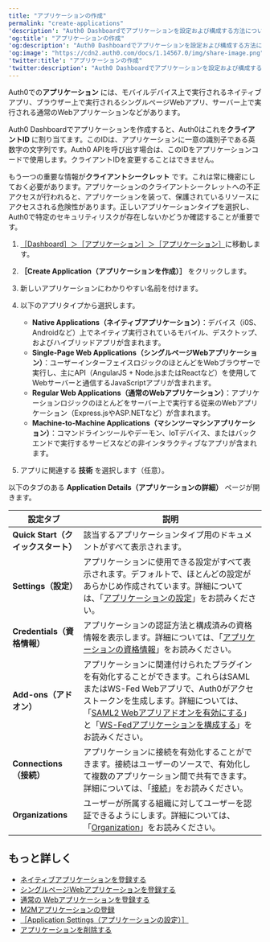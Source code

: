 ```yaml
---
title: "アプリケーションの作成"
permalink: "create-applications"
'description': "Auth0 Dashboardでアプリケーションを設定および構成する方法について説明します。"
'og:title': "アプリケーションの作成"
'og:description': "Auth0 Dashboardでアプリケーションを設定および構成する方法について説明します。"
'og:image': "https://cdn2.auth0.com/docs/1.14567.0/img/share-image.png"
'twitter:title': "アプリケーションの作成"
'twitter:description': "Auth0 Dashboardでアプリケーションを設定および構成する方法について説明します。"
---
```


Auth0での**アプリケーション** には、モバイルデバイス上で実行されるネイティブアプリ、ブラウザー上で実行されるシングルページWebアプリ、サーバー上で実行される通常のWebアプリケーションなどがあります。

<Tooltip data-tooltip-id="react-containers-DefinitionTooltip-0" href="/docs/ja-jp/glossary?term=auth0-dashboard" tip="Auth0 Dashboard: サービスを構成するためのAuth0の主製品。" cta="用語集の表示">Auth0 Dashboard</Tooltip>でアプリケーションを作成すると、Auth0はこれを**クライアントID** に割り当てます。このIDは、アプリケーションに一意の識別子である英数字の文字列です。Auth0 APIを呼び出す場合は、このIDをアプリケーションコードで使用します。クライアントIDを変更することはできません。

もう一つの重要な情報が**クライアントシークレット** です。これは常に機密にしておく必要があります。アプリケーションのクライアントシークレットへの不正アクセスが行われると、アプリケーションを装って、保護されているリソースにアクセスされる危険性があります。正しいアプリケーションタイプを選択し、Auth0で特定のセキュリティリスクが存在しないかどうか確認することが重要です。

1. [［Dashboard］＞［アプリケーション］＞［アプリケーション］](https://manage.auth0.com/#/applications)に移動します。
2. **［Create Application（アプリケーションを作成）］** をクリックします。
3. 新しいアプリケーションにわかりやすい名前を付けます。
4. 以下のアプリタイプから選択します。

   * **Native Applications（ネイティブアプリケーション）**：デバイス（i0S、Androidなど）上でネイティブ実行されているモバイル、デスクトップ、およびハイブリッドアプリが含まれます。
   * **Single-Page Web Applications（シングルページWebアプリケーション）**：ユーザーインターフェイスロジックのほとんどをWebブラウザーで実行し、主にAPI（AngularJS + Node.jsまたはReactなど）を使用してWebサーバーと通信するJavaScriptアプリが含まれます。
   * **Regular Web Applications（通常のWebアプリケーション）**：アプリケーションロジックのほとんどをサーバー上で実行する従来のWebアプリケーション（Express.jsやASP.NETなど）が含まれます。
   * **Machine-to-Machine Applications（マシンツーマシンアプリケーション）**：コマンドラインツールやデーモン、IoTデバイス、またはバックエンドで実行するサービスなどの非インタラクティブなアプリが含まれます。
5. アプリに関連する **技術** を選択します（任意）。

以下のタブのある **Application Details（アプリケーションの詳細）** ページが開きます。

<table class="table"><thead>
<tr>
<th><strong>設定タブ</strong></th>
<th><strong>説明</strong></th>
</tr>
</thead>
<tbody>
<tr>
<td><strong>Quick Start（クイックスタート）</strong></td>
<td>該当するアプリケーションタイプ用のドキュメントがすべて表示されます。</td>
</tr>
<tr>
<td><strong>Settings（設定）</strong></td>
<td>アプリケーションに使用できる設定がすべて表示されます。デフォルトで、ほとんどの設定があらかじめ作成されています。詳細については、「<a href="/docs/ja-jp/get-started/dashboard/application-settings">アプリケーションの設定</a>」をお読みください。</td>
</tr>
<tr>
<td><strong>Credentials（資格情報）</strong></td>
<td>アプリケーションの認証方法と構成済みの資格情報を表示します。詳細については、「<a href="/docs/ja-jp/secure/application-credentials">アプリケーションの資格情報</a>」をお読みください。</td>
</tr>
<tr>
<td><strong>Add-ons（アドオン）</strong></td>
<td>アプリケーションに関連付けられたプラグインを有効化することができます。これらはSAMLまたはWS-Fed Webアプリで、Auth0がアクセストークンを生成します。詳細については、「<a href="/docs/ja-jp/authenticate/protocols/saml/saml-sso-integrations/enable-saml2-web-app-addon">SAML2 Webアプリアドオンを有効にする</a>」と「<a href="/docs/ja-jp/protocols/configure-ws-fed-applications">WS-Fedアプリケーションを構成する</a>」をお読みください。</td>
</tr>
<tr>
<td><strong>Connections（接続）</strong></td>
<td>アプリケーションに接続を有効化することができます。接続はユーザーのソースで、有効化して複数のアプリケーション間で共有できます。詳細については、「<a href="/docs/ja-jp/connections">接続</a>」をお読みください。</td>
</tr>
<tr>
<td><strong>Organizations</strong></td>
<td>ユーザーが所属する組織に対してユーザーを認証できるようにします。詳細については、「<a href="/docs/ja-jp/organizations">Organization</a>」をお読みください。</td>
</tr>
</tbody>
</table>

## もっと詳しく

* [ネイティブアプリケーションを登録する](/docs/ja-jp/get-started/auth0-overview/create-applications/native-apps)
* [シングルページWebアプリケーションを登録する](/docs/ja-jp/get-started/auth0-overview/create-applications/single-page-web-apps)
* [通常の Webアプリケーションを登録する](/docs/ja-jp/get-started/auth0-overview/create-applications/regular-web-apps)
* [M2Mアプリケーションの登録](/docs/ja-jp/get-started/auth0-overview/create-applications/machine-to-machine-apps)
* [［Application Settings（アプリケーションの設定）］](/docs/ja-jp/get-started/applications/application-settings)
* [アプリケーションを削除する](/docs/ja-jp/get-started/applications/remove-applications)